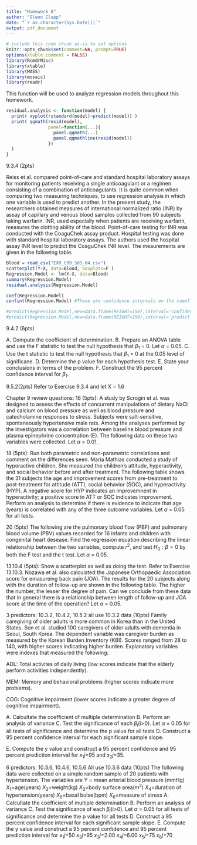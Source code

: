 ```yaml
---
title: "Homework 8"
author: "Glenn Clapp"
date: "`r as.character(Sys.Date())`"
output: pdf_document
---
```


```r
# include this code chunk as-is to set options
knitr::opts_chunk$set(comment=NA, prompt=TRUE)
options(xtable.comment = FALSE)
library(RcmdrMisc)
library(xtable)
library(MASS)
library(mosaic)
library(readr)
```

This function will be used to analyze regression models throughout this homework.
```r
residual.analysis <- function(model) {
  print( xyplot(rstandard(model)~predict(model)) )
  print( qqmath(resid(model),
                panel=function(...){
                  panel.qqmath(...)
                  panel.qqmathline(resid(model))
                })
  )
}
```
9.3.4 (2pts)

Reiss et al. compared point-of-care and standard hospital laboratory assays for monitoring patients receiving a single anticoagulant or a regimen consisting of a combination of anticoagulants. It is quite common when comparing two measuring techniques, to use regression analysis in which one variable is used to predict another. In the present study, the researchers obtained measures of international normalized ratio (INR) by assay of capillary and venous blood samples collected from 90 subjects taking warfarin. INR, used especially when patients are receiving warfarin, measures the clotting ability of the blood. Point-of-care testing for INR was conducted with the CoaguChek assay product. Hospital testing was done with standard hospital laboratory assays. The authors used the hospital assay INR level to predict the CoaguChek INR level. The meaurements are given in the following table.

```r
Blood = read_csv("EXR_C09_S03_04.csv")
scatterplot(Y~X, data=Blood, boxplots=F )
Regression.Model <- lm(Y~X, data=Blood)
summary(Regression.Model)
residual.analysis(Regression.Model)

coef(Regression.Model)
confint(Regression.Model) #These are confidence intervals on the coeefficients of the model

#predict(Regression.Model,new=data.frame(HEIGHT=150),interval='confidence')
#predict(Regression.Model,new=data.frame(HEIGHT=150),interval='predict')
```

9.4.2 (6pts)

A. Compute the coefficient of determination.
B. Prepare an ANOVA table and use the F statistic to test the null hypothesis that $\beta_1$ = 0. Let $\alpha$ = 0.05.
C. Use the t statistic to test the null hypothesis that $\beta_1$ = 0 at the 0.05 level of significane.
D. Determine the p value for each hypothesis test.
E. State your conclusions in terms of the problem.
F. Construct the 95 percent confidence interval for $\beta_1$.

9.5.2(2pts)
Refer to Exercise 9.3.4 and let X = 1.6

Chapter 9 review questions:
16 (5pts):
A study by Scrogin et al. was designed to assess the effects of concurrent manipulations of dietary NaCl and calcium on blood pressure as well as blood pressure and catecholamine responses to stress. Subjects were salt-sensitive, spontaneously hypertensive male rats. Among the analyses performed by the investigators was a correlation between baseline blood pressure and plasma epinephrine concentration (E). The following data on these two variables were collected. Let $\alpha$ = 0.01.

18 (5pts): Run both parametric and non-parametric correlations and comment on the differences seen.
Maria Mathias conducted a study of hyperactive children. She measured the children's attitude, hyperactivity, and social behavior before and after treatment. The following table shows the 31 subjects the age and improvement scores from pre-treatment to post-treatment for attitude (ATT), social behavior (SOC), and hyperactivity (HYP). A negative score for HYP indicates an improvemnent in hyperactivity; a positive score in ATT or SOC indicates improvement. Perform an analysis to determine if there is evidence to indicate that age (years) is correlated with any of the three outcome variables. Let $\alpha$ = 0.05 for all tests.

20 (5pts)
The following are the pulmonary blood flow (PBF) and pulmonary blood volume (PBV) values recorded for 16 infants and children with congenital heart desease. Find the regression equation describing the linear relationship between the two variables, compute $r^2$, and test $H_0:\beta = 0$ by both the F test and the t test. Let $\alpha$ = 0.05.

13.10.4 (5pts): Show a scatterplot as well as doing the test.
Refer to Exercise 13.10.3. Nozawa et al. also calculated the Japanese Orthopaedic Association score for emasureing back pain (JOA). The results for the 20 subjects along with the duration of follow-up are shown in the following table. The higher the number, the lesser the degree of pain. Can we conclude from these data that in general there is a relationship between length of follow-up and JOA score at the time of the operation? Let $\alpha$ = 0.05.

3 predictors: 10.3.2, 10.4.2, 10.5.2 all use 10.3.2 data (10pts)
Family caregiving of older adults is more common in Korea than in the United States. Son et al. studied 100 caregivers of older adults with dementia in Seoul, South Korea. The dependent variable was caregiver burden as measured by the Korean Burden Inventory (KBI). Scores ranged from 28 to 140, with higher scores indicating higher burden. Explanatory variables were indexes that measured the following:

ADL: Total activites of daily living (low scores indicate that the elderly perform activities independently).

MEM: Memory and behavioral problems (higher scores indicate more problems).

COG: Cognitive impairment (lower scores indicate a greater degree of cognitive impairment).

A. Calcultate the coefficient of multiple determination
B. Perform an analysis of variance
C. Test the significance of each $\beta_i$(i>0). Let $\alpha$ = 0.05 for all tests of significance and determine the p value for all tests
D. Construct a 95 percent confidence interval for each significant sample slope.

E. Compute the y value and construct a 95 percent confidence and 95 percent prediction interval for $x_1j$=95 and $x_2j$=35. 

6 predictors: 10.3.6, 10.4.6, 10.5.6 All use 10.3.6 data (10pts)
The following data were collected on a simple random sample of 20 patients with hypertension. The variables are
Y = mean arterial blood pressure (mmHg)
$X_1$=age(years)
$X_2$=weight(kg)
$X_3$=body surface area($m^2$)
$X_4$=duration of hypertension(years)
$X_5$=basal bulse(bpm)
$X_6$=measure of stress
A. Calcultate the coefficient of multiple determination
B. Perform an analysis of variance
C. Test the significance of each $\beta_i$(i>0). Let $\alpha$ = 0.05 for all tests of significance and determine the p value for all tests
D. Construct a 95 percent confidence interval for each significant sample slope.
E. Compute the y value and construct a 95 percent confidence and 95 percent prediction interval for 
$x_1j$=50
$x_2j$=95
$x_3j$=2.00
$x_4j$=6.00
$x_5j$=75
$x_6j$=70
